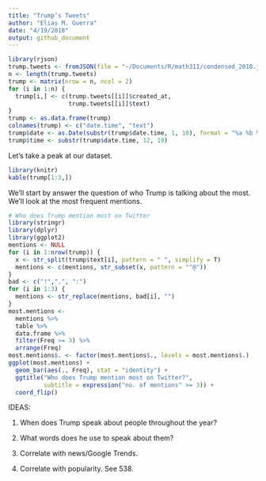 ```yaml
---
title: "Trump’s Tweets"
author: "Elias M. Guerra"
date: "4/19/2018"
output: github_document
---
```


```r
library(rjson)
trump.tweets <- fromJSON(file = "~/Documents/R/math311/condensed_2018.json")
n <- length(trump.tweets) 
trump <- matrix(nrow = n, ncol = 2)
for (i in 1:n) {
  trump[i,] <- c(trump.tweets[[i]]$created_at,
                 trump.tweets[[i]]$text)
}
trump <- as.data.frame(trump)
colnames(trump) <- c("date.time", "text")
trump$date <- as.Date(substr(trump$date.time, 1, 10), format = "%a %b %d %t")
trump$time <- substr(trump$date.time, 12, 19) 
```

Let's take a peak at our dataset. 

```r
library(knitr)
kable(trump[1:3,])
```

We'll start by answer the question of who Trump is talking about the most. We'll look at the most frequent mentions. 

```r
# Who does Trump mention most on Twitter
library(stringr)
library(dplyr)
library(ggplot2)
mentions <- NULL
for (i in 1:nrow(trump)) {
  x <- str_split(trump$text[i], pattern = " ", simplify = T)
  mentions <- c(mentions, str_subset(x, pattern = "^@"))
}
bad <- c("!",",", ":")
for (i in 1:3) {
  mentions <- str_replace(mentions, bad[i], "")
}
most.mentions <- 
  mentions %>%
  table %>%
  data.frame %>%
  filter(Freq >= 3) %>%
  arrange(Freq)
most.mentions$. <- factor(most.mentions$., levels = most.mentions$.)
ggplot(most.mentions) + 
  geom_bar(aes(., Freq), stat = "identity") +
  ggtitle("Who does Trump mention most on Twitter?",
          subtitle = expression("no. of mentions" >= 3)) +
  coord_flip()
```

IDEAS: 

1. When does Trump speak about people throughout the year?

2. What words does he use to speak about them?

3. Correlate with news/Google Trends.

4. Correlate with popularity. See 538.
